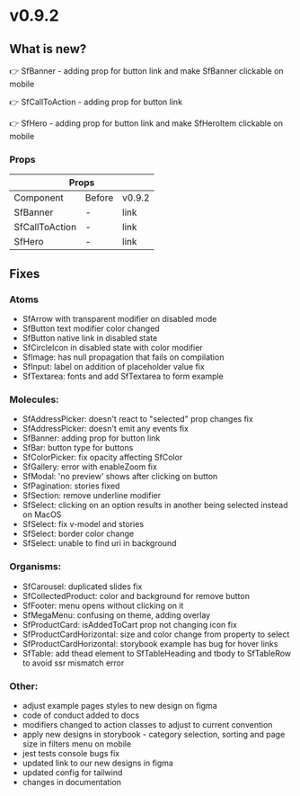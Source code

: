 
<Meta title="Releases/v0.9.2" />

# v0.9.2

## What is new?

👉 SfBanner - adding prop for button link and make SfBanner clickable on mobile

👉 SfCallToAction - adding prop for button link

👉 SfHero - adding prop for button link and make SfHeroItem clickable on mobile

### Props

<table>
  <thead>
    <tr>
      <th colspan="3">Props</th>
    </tr>
  </thead>
  <tbody>
    <tr>
      <td>Component</td>
      <td>Before</td>
      <td>v0.9.2</td>
    </tr>
    <tr>
      <td>SfBanner</td>
      <td>-</td>
      <td>link</td>
    </tr>
    <tr>
      <td>SfCallToAction</td>
      <td>-</td>
      <td>link</td>
    </tr>
    <tr>
      <td>SfHero</td>
      <td>-</td>
      <td>link</td>
    </tr>
  </tbody>
</table>

## Fixes

### Atoms

- SfArrow with transparent modifier on disabled mode
- SfButton text modifier color changed
- SfButton native link in disabled state
- SfCircleIcon in disabled state with color modifier
- SfImage: has null propagation that fails on compilation
- SfInput: label on addition of placeholder value fix
- SfTextarea: fonts and add SfTextarea to form example

### Molecules:

- SfAddressPicker: doesn't react to "selected" prop changes fix
- SfAddressPicker: doesn't emit any events fix
- SfBanner: adding prop for button link
- SfBar: button type for buttons
- SfColorPicker: fix opacity affecting SfColor
- SfGallery: error with enableZoom fix
- SfModal: 'no preview' shows after clicking on button
- SfPagination: stories fixed
- SfSection: remove underline modifier
- SfSelect: clicking on an option results in another being selected instead on MacOS
- SfSelect: fix v-model and stories
- SfSelect: border color change
- SfSelect: unable to find uri in background

### Organisms:

- SfCarousel: duplicated slides fix
- SfCollectedProduct: color and background for remove button
- SfFooter: menu opens without clicking on it
- SfMegaMenu: confusing on theme, adding overlay
- SfProductCard: isAddedToCart prop not changing icon fix
- SfProductCardHorizontal: size and color change from property to select
- SfProductCardHorizontal: storybook example has bug for hover links
- SfTable: add thead element to SfTableHeading and tbody to SfTableRow to avoid ssr mismatch error

### Other:

- adjust example pages styles to new design on figma
- code of conduct added to docs
- modifiers changed to action classes to adjust to current convention
- apply new designs in storybook - category selection, sorting and page size in filters menu on mobile
- jest tests console bugs fix
- updated link to our new designs in figma
- updated config for tailwind
- changes in documentation


